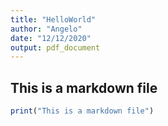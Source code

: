 ```yaml
---
title: "HelloWorld"
author: "Angelo"
date: "12/12/2020"
output: pdf_document
---
```


## This is a markdown file


```r
print("This is a markdown file")
```